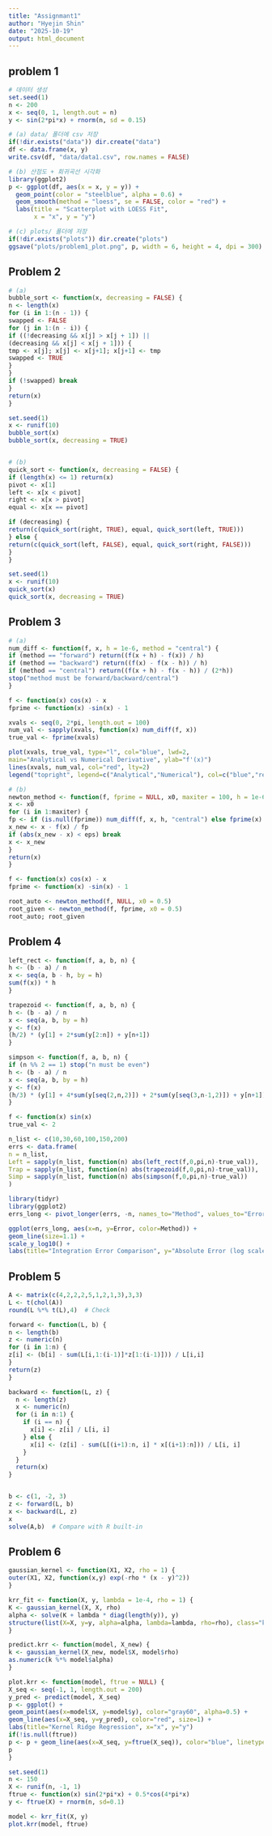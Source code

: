 ```yaml
---
title: "Assignmant1"
author: "Hyejin Shin"
date: "2025-10-19"
output: html_document
---
```


## problem 1

```r

# 데이터 생성
set.seed(1)
n <- 200
x <- seq(0, 1, length.out = n)
y <- sin(2*pi*x) + rnorm(n, sd = 0.15)

# (a) data/ 폴더에 csv 저장
if(!dir.exists("data")) dir.create("data")
df <- data.frame(x, y)
write.csv(df, "data/data1.csv", row.names = FALSE)

# (b) 산점도 + 회귀곡선 시각화
library(ggplot2)
p <- ggplot(df, aes(x = x, y = y)) +
  geom_point(color = "steelblue", alpha = 0.6) +
  geom_smooth(method = "loess", se = FALSE, color = "red") +
  labs(title = "Scatterplot with LOESS Fit",
       x = "x", y = "y")

# (c) plots/ 폴더에 저장
if(!dir.exists("plots")) dir.create("plots")
ggsave("plots/problem1_plot.png", p, width = 6, height = 4, dpi = 300)

```


## Problem 2
```r
# (a)
bubble_sort <- function(x, decreasing = FALSE) {
n <- length(x)
for (i in 1:(n - 1)) {
swapped <- FALSE
for (j in 1:(n - i)) {
if ((!decreasing && x[j] > x[j + 1]) ||
(decreasing && x[j] < x[j + 1])) {
tmp <- x[j]; x[j] <- x[j+1]; x[j+1] <- tmp
swapped <- TRUE
}
}
if (!swapped) break
}
return(x)
}

set.seed(1)
x <- runif(10)
bubble_sort(x)
bubble_sort(x, decreasing = TRUE)


# (b)
quick_sort <- function(x, decreasing = FALSE) {
if (length(x) <= 1) return(x)
pivot <- x[1]
left <- x[x < pivot]
right <- x[x > pivot]
equal <- x[x == pivot]

if (decreasing) {
return(c(quick_sort(right, TRUE), equal, quick_sort(left, TRUE)))
} else {
return(c(quick_sort(left, FALSE), equal, quick_sort(right, FALSE)))
}
}

set.seed(1)
x <- runif(10)
quick_sort(x)
quick_sort(x, decreasing = TRUE)

```

## Problem 3

```r
# (a)
num_diff <- function(f, x, h = 1e-6, method = "central") {
if (method == "forward") return((f(x + h) - f(x)) / h)
if (method == "backward") return((f(x) - f(x - h)) / h)
if (method == "central") return((f(x + h) - f(x - h)) / (2*h))
stop("method must be forward/backward/central")
}

f <- function(x) cos(x) - x
fprime <- function(x) -sin(x) - 1

xvals <- seq(0, 2*pi, length.out = 100)
num_val <- sapply(xvals, function(x) num_diff(f, x))
true_val <- fprime(xvals)

plot(xvals, true_val, type="l", col="blue", lwd=2,
main="Analytical vs Numerical Derivative", ylab="f'(x)")
lines(xvals, num_val, col="red", lty=2)
legend("topright", legend=c("Analytical","Numerical"), col=c("blue","red"), lty=c(1,2))

# (b)
newton_method <- function(f, fprime = NULL, x0, maxiter = 100, h = 1e-6, eps = 1e-10) {
x <- x0
for (i in 1:maxiter) {
fp <- if (is.null(fprime)) num_diff(f, x, h, "central") else fprime(x)
x_new <- x - f(x) / fp
if (abs(x_new - x) < eps) break
x <- x_new
}
return(x)
}

f <- function(x) cos(x) - x
fprime <- function(x) -sin(x) - 1

root_auto <- newton_method(f, NULL, x0 = 0.5)
root_given <- newton_method(f, fprime, x0 = 0.5)
root_auto; root_given

```

## Problem 4
```r
left_rect <- function(f, a, b, n) {
h <- (b - a) / n
x <- seq(a, b - h, by = h)
sum(f(x)) * h
}

trapezoid <- function(f, a, b, n) {
h <- (b - a) / n
x <- seq(a, b, by = h)
y <- f(x)
(h/2) * (y[1] + 2*sum(y[2:n]) + y[n+1])
}

simpson <- function(f, a, b, n) {
if (n %% 2 == 1) stop("n must be even")
h <- (b - a) / n
x <- seq(a, b, by = h)
y <- f(x)
(h/3) * (y[1] + 4*sum(y[seq(2,n,2)]) + 2*sum(y[seq(3,n-1,2)]) + y[n+1])
}

f <- function(x) sin(x)
true_val <- 2

n_list <- c(10,30,60,100,150,200)
errs <- data.frame(
n = n_list,
Left = sapply(n_list, function(n) abs(left_rect(f,0,pi,n)-true_val)),
Trap = sapply(n_list, function(n) abs(trapezoid(f,0,pi,n)-true_val)),
Simp = sapply(n_list, function(n) abs(simpson(f,0,pi,n)-true_val))
)

library(tidyr)
library(ggplot2)
errs_long <- pivot_longer(errs, -n, names_to="Method", values_to="Error")

ggplot(errs_long, aes(x=n, y=Error, color=Method)) +
geom_line(size=1.1) +
scale_y_log10() +
labs(title="Integration Error Comparison", y="Absolute Error (log scale)")

```

## Problem 5
```r
A <- matrix(c(4,2,2,2,5,1,2,1,3),3,3)
L <- t(chol(A))
round(L %*% t(L),4)  # Check

forward <- function(L, b) {
n <- length(b)
z <- numeric(n)
for (i in 1:n) {
z[i] <- (b[i] - sum(L[i,1:(i-1)]*z[1:(i-1)])) / L[i,i]
}
return(z)
}

backward <- function(L, z) {
  n <- length(z)
  x <- numeric(n)
  for (i in n:1) {
    if (i == n) {
      x[i] <- z[i] / L[i, i]
    } else {
      x[i] <- (z[i] - sum(L[(i+1):n, i] * x[(i+1):n])) / L[i, i]
    }
  }
  return(x)
}


b <- c(1, -2, 3)
z <- forward(L, b)
x <- backward(L, z)
x
solve(A,b)  # Compare with R built-in

```
 
## Problem 6
```r
gaussian_kernel <- function(X1, X2, rho = 1) {
outer(X1, X2, function(x,y) exp(-rho * (x - y)^2))
}

krr_fit <- function(X, y, lambda = 1e-4, rho = 1) {
K <- gaussian_kernel(X, X, rho)
alpha <- solve(K + lambda * diag(length(y)), y)
structure(list(X=X, y=y, alpha=alpha, lambda=lambda, rho=rho), class="krr")
}

predict.krr <- function(model, X_new) {
k <- gaussian_kernel(X_new, model$X, model$rho)
as.numeric(k %*% model$alpha)
}

plot.krr <- function(model, ftrue = NULL) {
X_seq <- seq(-1, 1, length.out = 200)
y_pred <- predict(model, X_seq)
p <- ggplot() +
geom_point(aes(x=model$X, y=model$y), color="gray60", alpha=0.5) +
geom_line(aes(x=X_seq, y=y_pred), color="red", size=1) +
labs(title="Kernel Ridge Regression", x="x", y="y")
if(!is.null(ftrue))
p <- p + geom_line(aes(x=X_seq, y=ftrue(X_seq)), color="blue", linetype=2)
p
}

set.seed(1)
n <- 150
X <- runif(n, -1, 1)
ftrue <- function(x) sin(2*pi*x) + 0.5*cos(4*pi*x)
y <- ftrue(X) + rnorm(n, sd=0.1)

model <- krr_fit(X, y)
plot.krr(model, ftrue)

```

